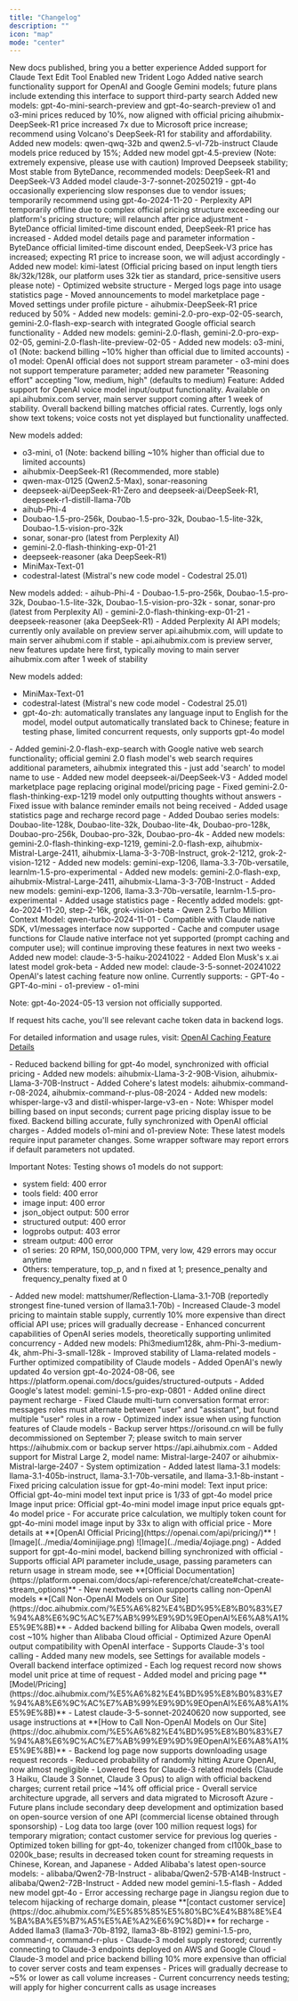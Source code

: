 ```yaml
---
title: "Changelog"
description: ""
icon: "map"
mode: "center"
---
```


<Update label="April 5, 2025">
New docs published, bring you a better experience
</Update>

<Update label="March 30, 2025">
Added support for Claude Text Edit Tool
</Update>

<Update label="March 24, 2025">
Enabled new Trident Logo
</Update>

<Update label="March 16, 2025">
Added native search functionality support for OpenAI and Google Gemini models; future plans include extending this interface to support third-party search
</Update>

<Update label="March 15, 2025">
Added new models: gpt-4o-mini-search-preview and gpt-4o-search-preview
</Update>

<Update label="March 7, 2025">
o1 and o3-mini prices reduced by 10%, now aligned with official pricing
</Update>

<Update label="March 6, 2025">
aihubmix-DeepSeek-R1 price increased 7x due to Microsoft price increase; recommend using Volcano's DeepSeek-R1 for stability and affordability. Added new models: qwen-qwq-32b and qwen2.5-vl-72b-instruct
</Update>

<Update label="February 28, 2025">
Claude models price reduced by 15%; Added new model gpt-4.5-preview (Note: extremely expensive, please use with caution)
</Update>

<Update label="February 26, 2025">
Improved Deepseek stability; Most stable from ByteDance, recommended models: DeepSeek-R1 and DeepSeek-V3
</Update>

<Update label="February 25, 2025">
Added model claude-3-7-sonnet-20250219
</Update>

<Update label="February 24, 2025">
- gpt-4o occasionally experiencing slow responses due to vendor issues; temporarily recommend using gpt-4o-2024-11-20
- Perplexity API temporarily offline due to complex official pricing structure exceeding our platform's pricing structure; will relaunch after price adjustment
- ByteDance official limited-time discount ended, DeepSeek-R1 price has increased
- Added model details page and parameter information
</Update>

<Update label="February 23, 2025">
- ByteDance official limited-time discount ended, DeepSeek-V3 price has increased; expecting R1 price to increase soon, we will adjust accordingly
</Update>

<Update label="February 18, 2025">
- Added new model: kimi-latest (Official pricing based on input length tiers 8k/32k/128k, our platform uses 32k tier as standard, price-sensitive users please note)
- Optimized website structure
- Merged logs page into usage statistics page
- Moved announcements to model marketplace page
- Moved settings under profile picture
- aihubmix-DeepSeek-R1 price reduced by 50%
- Added new models: gemini-2.0-pro-exp-02-05-search, gemini-2.0-flash-exp-search with integrated Google official search functionality
- Added new models: gemini-2.0-flash, gemini-2.0-pro-exp-02-05, gemini-2.0-flash-lite-preview-02-05
- Added new models: o3-mini, o1 (Note: backend billing ~10% higher than official due to limited accounts)
</Update>

<Update label="February 4, 2025">
- o1 model: OpenAI official does not support stream parameter
- o3-mini does not support temperature parameter; added new parameter "Reasoning effort" accepting "low, medium, high" (defaults to medium)
</Update>

<Update label="February 1, 2025">
Feature: Added support for OpenAI voice model input/output functionality. Available on api.aihubmix.com server, main server support coming after 1 week of stability. Overall backend billing matches official rates. Currently, logs only show text tokens; voice costs not yet displayed but functionality unaffected.

New models added:
- o3-mini, o1 (Note: backend billing ~10% higher than official due to limited accounts)
- aihubmix-DeepSeek-R1 (Recommended, more stable)
- qwen-max-0125 (Qwen2.5-Max), sonar-reasoning
- deepseek-ai/DeepSeek-R1-Zero and deepseek-ai/DeepSeek-R1, deepseek-r1-distill-llama-70b
- aihub-Phi-4
- Doubao-1.5-pro-256k, Doubao-1.5-pro-32k, Doubao-1.5-lite-32k, Doubao-1.5-vision-pro-32k
- sonar, sonar-pro (latest from Perplexity AI)
- gemini-2.0-flash-thinking-exp-01-21
- deepseek-reasoner (aka DeepSeek-R1)
- MiniMax-Text-01
- codestral-latest (Mistral's new code model - Codestral 25.01)
</Update>

<Update label="January 23, 2025">
New models added:
- aihub-Phi-4
- Doubao-1.5-pro-256k, Doubao-1.5-pro-32k, Doubao-1.5-lite-32k, Doubao-1.5-vision-pro-32k
- sonar, sonar-pro (latest from Perplexity AI)
- gemini-2.0-flash-thinking-exp-01-21
- deepseek-reasoner (aka DeepSeek-R1)
</Update>

<Update label="January 19, 2025">
- Added Perplexity AI API models; currently only available on preview server api.aihubmix.com, will update to main server aihubmi.com if stable
- api.aihubmix.com is preview server, new features update here first, typically moving to main server aihubmix.com after 1 week of stability

New models added:
- MiniMax-Text-01
- codestral-latest (Mistral's new code model - Codestral 25.01)
- gpt-4o-zh: automatically translates any language input to English for the model, model output automatically translated back to Chinese; feature in testing phase, limited concurrent requests, only supports gpt-4o model
</Update>

<Update label="January 6, 2025">
- Added gemini-2.0-flash-exp-search with Google native web search functionality; official gemini 2.0 flash model's web search requires additional parameters, aihubmix integrated this - just add 'search' to model name to use
- Added new model deepseek-ai/DeepSeek-V3
</Update>

<Update label="January 1, 2025">
- Added model marketplace page replacing original model/pricing page
</Update>

<Update label="December 30, 2024">
- Fixed gemini-2.0-flash-thinking-exp-1219 model only outputting thoughts without answers
- Fixed issue with balance reminder emails not being received
</Update>

<Update label="December 22, 2024">
- Added usage statistics page and recharge record page
- Added Doubao series models: Doubao-lite-128k, Doubao-lite-32k, Doubao-lite-4k, Doubao-pro-128k, Doubao-pro-256k, Doubao-pro-32k, Doubao-pro-4k
- Added new models: gemini-2.0-flash-thinking-exp-1219, gemini-2.0-flash-exp, aihubmix-Mistral-Large-2411, aihubmix-Llama-3-3-70B-Instruct, grok-2-1212, grok-2-vision-1212
- Added new models: gemini-exp-1206, llama-3.3-70b-versatile, learnlm-1.5-pro-experimental
</Update>

<Update label="December 14, 2024">
- Added new models: gemini-2.0-flash-exp, aihubmix-Mistral-Large-2411, aihubmix-Llama-3-3-70B-Instruct
</Update>

<Update label="December 8, 2024">
- Added new models: gemini-exp-1206, llama-3.3-70b-versatile, learnlm-1.5-pro-experimental
- Added usage statistics page
</Update>

<Update label="November 21, 2024">
- Recently added models: gpt-4o-2024-11-20, step-2-16k, grok-vision-beta
- Qwen 2.5 Turbo Million Context Model: qwen-turbo-2024-11-01
</Update>

<Update label="November 7, 2024">
- Compatible with Claude native SDK, v1/messages interface now supported
- Cache and computer usage functions for Claude native interface not yet supported (prompt caching and computer use); will continue improving these features in next two weeks
</Update>

<Update label="November 5, 2024">
- Added new model: claude-3-5-haiku-20241022
- Added Elon Musk's x.ai latest model grok-beta
</Update>

<Update label="October 23, 2024">
- Added new model: claude-3-5-sonnet-20241022
</Update>

<Update label="October 10, 2024">
OpenAI's latest caching feature now online. Currently supports:
- GPT-4o
- GPT-4o-mini
- o1-preview
- o1-mini

Note: gpt-4o-2024-05-13 version not officially supported.

If request hits cache, you'll see relevant cache token data in backend logs.

For detailed information and usage rules, visit: [OpenAI Caching Feature Details](https://openai.com/index/api-prompt-caching/)
</Update>

<Update label="October 3, 2024">
- Reduced backend billing for gpt-4o model, synchronized with official pricing
- Added new models: aihubmix-Llama-3-2-90B-Vision, aihubmix-Llama-3-70B-Instruct
- Added Cohere's latest models: aihubmix-command-r-08-2024, aihubmix-command-r-plus-08-2024
</Update>

<Update label="September 19, 2024">
- Added new models: whisper-large-v3 and distil-whisper-large-v3-en
- Note: Whisper model billing based on input seconds; current page pricing display issue to be fixed. Backend billing accurate, fully synchronized with OpenAI official charges
</Update>

<Update label="September 13, 2024">
- Added models o1-mini and o1-preview
Note: These latest models require input parameter changes. Some wrapper software may report errors if default parameters not updated.

Important Notes:
Testing shows o1 models do not support:
- system field: 400 error
- tools field: 400 error
- image input: 400 error
- json_object output: 500 error
- structured output: 400 error
- logprobs output: 403 error
- stream output: 400 error
- o1 series: 20 RPM, 150,000,000 TPM, very low, 429 errors may occur anytime
- Others: temperature, top_p, and n fixed at 1; presence_penalty and frequency_penalty fixed at 0
</Update>

<Update label="September 10, 2024">
- Added new model: mattshumer/Reflection-Llama-3.1-70B (reportedly strongest fine-tuned version of llama3.1-70b)
- Increased Claude-3 model pricing to maintain stable supply, currently 10% more expensive than direct official API use; prices will gradually decrease
- Enhanced concurrent capabilities of OpenAI series models, theoretically supporting unlimited concurrency
</Update>

<Update label="August 11, 2024">
- Added new models: Phi3medium128k, ahm-Phi-3-medium-4k, ahm-Phi-3-small-128k
- Improved stability of Llama-related models
- Further optimized compatibility of Claude models
</Update>

<Update label="August 7, 2024">
- Added OpenAI's newly updated 4o version gpt-4o-2024-08-06, see https://platform.openai.com/docs/guides/structured-outputs
- Added Google's latest model: gemini-1.5-pro-exp-0801
</Update>

<Update label="August 4, 2024">
- Added online direct payment recharge
- Fixed Claude multi-turn conversation format error: messages roles must alternate between "user" and "assistant", but found multiple "user" roles in a row
- Optimized index issue when using function features of Claude models
- Backup server https://orisound.cn will be fully decommissioned on September 7; please switch to main server https://aihubmix.com or backup server https://api.aihubmix.com
</Update>

<Update label="July 27, 2024">
- Added support for Mistral Large 2, model name: Mistral-large-2407 or aihubmix-Mistral-large-2407
- System optimization
</Update>

<Update label="July 24, 2024">
- Added latest llama-3.1 models: llama-3.1-405b-instruct, llama-3.1-70b-versatile, and llama-3.1-8b-instant
</Update>

<Update label="July 20, 2024">
- Fixed pricing calculation issue for gpt-4o-mini model:
  Text input price: Official gpt-4o-mini model text input price is 1/33 of gpt-4o model price
  Image input price: Official gpt-4o-mini model image input price equals gpt-4o model price
- For accurate price calculation, we multiply token count for gpt-4o-mini model image input by 33x to align with official price
- More details at **[OpenAI Official Pricing](https://openai.com/api/pricing/)**
![Image](../media/4ominijiage.png)
![Image](../media/4ojiage.png)
</Update>

<Update label="July 19, 2024">
- Added support for gpt-4o-mini model, backend billing synchronized with official
</Update>

<Update label="July 15, 2024">
- Supports official API parameter include_usage, passing parameters can return usage in stream mode, see **[Official Documentation](https://platform.openai.com/docs/api-reference/chat/create#chat-create-stream_options)**
</Update>

<Update label="July 14, 2024">
- New nextweb version supports calling non-OpenAI models **[Call Non-OpenAI Models on Our Site](https://doc.aihubmix.com/%E5%A6%82%E4%BD%95%E8%B0%83%E7%94%A8%E6%9C%AC%E7%AB%99%E9%9D%9EOpenAI%E6%A8%A1%E5%9E%8B)**
- Added backend billing for Alibaba Qwen models, overall cost ~10% higher than Alibaba Cloud official
- Optimized Azure OpenAI output compatibility with OpenAI interface
- Supports Claude-3's tool calling
- Added many new models, see Settings for available models
</Update>

<Update label="July 3, 2024">
- Overall backend interface optimized
- Each log request record now shows model unit price at time of request
- Added model and pricing page **[Model/Pricing](https://doc.aihubmix.com/%E5%A6%82%E4%BD%95%E8%B0%83%E7%94%A8%E6%9C%AC%E7%AB%99%E9%9D%9EOpenAI%E6%A8%A1%E5%9E%8B)**
</Update>

<Update label="June 20, 2024">
- Latest claude-3-5-sonnet-20240620 now supported, see usage instructions at **[How to Call Non-OpenAI Models on Our Site](https://doc.aihubmix.com/%E5%A6%82%E4%BD%95%E8%B0%83%E7%94%A8%E6%9C%AC%E7%AB%99%E9%9D%9EOpenAI%E6%A8%A1%E5%9E%8B)**
</Update>

<Update label="June 18, 2024">
- Backend log page now supports downloading usage request records
</Update>

<Update label="June 16, 2024">
- Reduced probability of randomly hitting Azure OpenAI, now almost negligible
</Update>

<Update label="June 13, 2024">
- Lowered fees for Claude-3 related models (Claude 3 Haiku, Claude 3 Sonnet, Claude 3 Opus) to align with official backend charges; current retail price ~14% off official price
</Update>

<Update label="June 10, 2024">
- Overall service architecture upgrade, all servers and data migrated to Microsoft Azure
- Future plans include secondary deep development and optimization based on open-source version of one API (commercial license obtained through sponsorship)
- Log data too large (over 100 million request logs) for temporary migration; contact customer service for previous log queries
- Optimized token billing for gpt-4o, tokenizer changed from cI100k_base to 0200k_base; results in decreased token count for streaming requests in Chinese, Korean, and Japanese
</Update>

<Update label="June 8, 2024">
- Added Alibaba's latest open-source models:
  - alibaba/Qwen2-7B-Instruct
  - alibaba/Qwen2-57B-A14B-Instruct
  - alibaba/Qwen2-72B-Instruct
</Update>

<Update label="May 20, 2024">
- Added new model gemini-1.5-flash
- Added new model gpt-4o
- Error accessing recharge page in Jiangsu region due to telecom hijacking of recharge domain, please **[contact customer service](https://doc.aihubmix.com/%E5%85%85%E5%80%BC%E4%B8%8E%E4%BA%BA%E5%B7%A5%E5%AE%A2%E6%9C%8D)** for recharge
- Added llama3 (llama3-70b-8192, llama3-8b-8192) gemini-1.5-pro, command-r, command-r-plus
- Claude-3 model supply restored; currently connecting to Claude-3 endpoints deployed on AWS and Google Cloud
- Claude-3 model and price backend billing 10% more expensive than official to cover server costs and team expenses
- Prices will gradually decrease to ~5% or lower as call volume increases
- Current concurrency needs testing; will apply for higher concurrent calls as usage increases
</Update>

